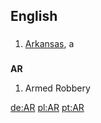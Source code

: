 ==English==

==={{abbreviation}}===
# [[Arkansas]], a {{USstate}}


==={{initialism}}===
'''AR'''

#Armed Robbery

[[de:AR]]
[[pl:AR]]
[[pt:AR]]